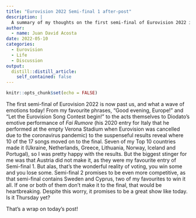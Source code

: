 ```yaml
---
title: "Eurovision 2022 Semi-final 1 after-post"
description: |
  A summary of my thoughts on the first semi-final of Eurovision 2022 in Turin, Italy.
author:
  - name: Juan David Acosta
date: 2022-05-10
categories:
  - Eurovision
  - Life
  - Discussion
output:
  distill::distill_article:
    self_contained: false
---
```



```r
knitr::opts_chunk$set(echo = FALSE)
```

The first semi-final of Eurovision 2022 is now past us, and what a wave of emotions today! From my favourite phrases, "Good evening, Europe!" and "Let the Eurovision Song Contest begin!" to the acts themselves to Diodato's emotive performance of *Fai Rumore* (his 2020 entry for Italy that he performed at the empty Verona Stadium when Eurovision was cancelled due to the coronavirus pandemic) to the suspenseful results reveal where 10 of the 17 songs moved on to the final. Seven of my Top 10 countries made it (Ukraine, Netherlands, Greece, Lithuania, Norway, Iceland and Portugal), so I was pretty happy with the results. But the biggest stinger for me was that Austria did not make it, as they were my favourite entry of Semi-final 1. But alas, that's the wonderful reality of voting, you win some and you lose some. Semi-final 2 promises to be even more competitive, as that semi-final contains Sweden and Cyprus, two of my favourites to win it all. If one or both of them don't make it to the final, that would be heartbreaking. Despite this worry, it promises to be a great show like today. Is it Thursday yet?

That's a wrap on today's post!
